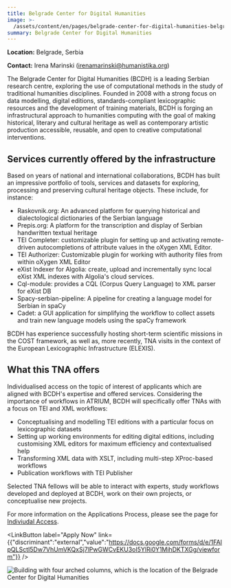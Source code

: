 ```yaml
---
title: Belgrade Center for Digital Humanities
image: >-
  /assets/content/en/pages/belgrade-center-for-digital-humanities-belgrade-serbia/image.jpg
summary: Belgrade Center for Digital Humanities
---
```

**Location:** Belgrade, Serbia

**Contact:** Irena Marinski ([irenamarinski@humanistika.org](mailto:irenamarinski@humanistika.org))

The Belgrade Center for Digital Humanities (BCDH) is a leading Serbian research centre, exploring
the use of computational methods in the study of traditional humanities disciplines. Founded in 2008
with a strong focus on data modelling, digital editions, standards-compliant lexicographic resources
and the development of training materials, BCDH is forging an infrastructural approach to humanities
computing with the goal of making historical, literary and cultural heritage as well as contemporary
artistic production accessible, reusable, and open to creative computational interventions.

## Services currently offered by the infrastructure

Based on years of national and international collaborations, BCDH has built an impressive portfolio
of tools, services and datasets for exploring, processing and preserving cultural heritage objects.
These include, for instance:

* Raskovnik.org: An advanced platform for querying historical and dialectological dictionaries of
  the Serbian language
* Prepis.org: A platform for the transcription and display of Serbian handwritten textual heritage
* TEI Completer: customizable plugin for setting up and activating remote-driven autocompletions
  of attribute values in the oXygen XML Editor.
* TEI Authorizer: Customizable plugin for working with authority files from within oXygen XML
  Editor
* eXist Indexer for Algolia: create, upload and incrementally sync local eXist XML indexes with
  Algolia's cloud services.
* Cql-module: provides a CQL (Corpus Query Language) to XML parser for eXist DB
* Spacy-serbian-pipeline: A pipeline for creating a language model for Serbian in spaCy
* Cadet: a GUI application for simplifying the workflow to collect assets and train new language
  models using the spaCy framework

BCDH has experience successfully hosting short-term scientific missions in the COST framework, as
well as, more recently, TNA visits in the context of the European Lexicographic Infrastructure
(ELEXIS).

## What this TNA offers

Individualised access on the topic of interest of applicants which are aligned with BCDH's expertise
and offered services. Considering the importance of workflows in ATRIUM, BCDH will specifically
offer TNAs with a focus on TEI and XML workflows:

* Conceptualising and modelling TEI editions with a particular focus on lexicographic datasets
* Setting up working environments for editing digital editions, including customising XML editors
  for maximum efficiency and contextualised help
* Transforming XML data with XSLT, including multi-step XProc-based workflows
* Publication workflows with TEI Publisher

Selected TNA fellows will be able to interact with experts, study workflows developed and deployed at BCDH, work on their own projects, or conceptualise new projects.

For more information on the Applications Process, please see the page for [Indiviudal Access](https://atrium-research.eu/transnational-access-scheme-application-process-indiviudal-access).&#x20;

<LinkButton label="Apply Now" link={{"discriminant":"external","value":"https://docs.google.com/forms/d/e/1FAIpQLSctI5Dw7VhUmVKQxSj7lPwGWCvEKU3oI5YlRi0Y1MihDKTXGg/viewform"}} />



![Building with four arched columns, which is the location of the Belgrade Center for Digital Humanities](/assets/content/en/pages/belgrade-center-for-digital-humanities-belgrade-serbia/logo.png)
